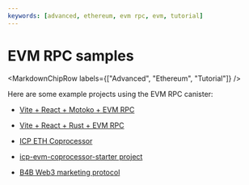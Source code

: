 ```yaml
---
keywords: [advanced, ethereum, evm rpc, evm, tutorial]
---
```



# EVM RPC samples

<MarkdownChipRow labels={["Advanced", "Ethereum", "Tutorial"]} />

Here are some example projects using the EVM RPC canister:

- [Vite + React + Motoko  + EVM RPC](https://github.com/rvanasa/vite-react-motoko/tree/evm-rpc)

- [Vite + React + Rust + EVM RPC](https://github.com/fxgst/evm-rpc-rust/tree/main)

- [ICP ETH Coprocessor](https://github.com/domwoe/icp-eth-coprocessor/tree/main)

- [icp-evm-coprocessor-starter project](https://github.com/letmejustputthishere/icp-evm-coprocessor-starter/tree/main)

- [B4B Web3 marketing protocol](https://gitlab.com/b4b-world/b4b-icp)

